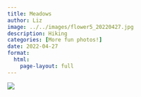 ```yaml
---
title: Meadows
author: Liz
image: ../../images/flower5_20220427.jpg
description: Hiking
categories: [More fun photos!]
date: 2022-04-27
format:
  html:
    page-layout: full
---
```


![](../../images/flower5_20220427.jpg)